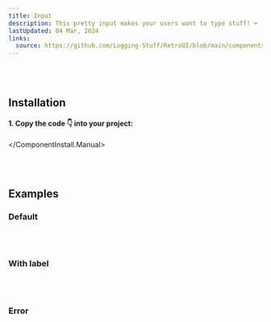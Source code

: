```yaml
---
title: Input
description: This pretty input makes your users want to type stuff! ⌨️
lastUpdated: 04 Mar, 2024
links:
  source: https://github.com/Logging-Stuff/RetroUI/blob/main/components/retroui/Input.tsx
---
```


<ComponentShowcase name="input-style-default" />
<br />
<br />

## Installation

<ComponentInstall>
  <ComponentInstall.Cli npmCommand="npx shadcn@latest add 'https://retroui.dev/r/input.json'" />
  <ComponentInstall.Manual>
  
#### 1. Copy the code 👇 into your project:

<ComponentSource name="input" />

  </ComponentInstall.Manual>
</ComponentInstall>

<br />
<br />

## Examples

### Default

<ComponentShowcase name="input-style-default" />
<br />
<br />

### With label

<ComponentShowcase name="input-style-with-label" />
<br />
<br />

### Error

<ComponentShowcase name="input-style-error" />
<br />
